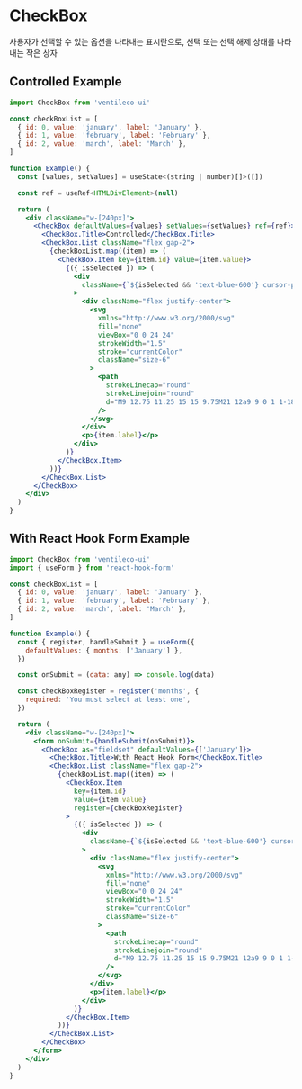 
<Meta title="COMPONENTS/CheckBox" />

# CheckBox

사용자가 선택할 수 있는 옵션을 나타내는 표시란으로, 선택 또는 선택 해제 상태를 나타내는 작은 상자

## Controlled Example

```jsx
import CheckBox from 'ventileco-ui'

const checkBoxList = [
  { id: 0, value: 'january', label: 'January' },
  { id: 1, value: 'february', label: 'February' },
  { id: 2, value: 'march', label: 'March' },
]

function Example() {
  const [values, setValues] = useState<(string | number)[]>([])

  const ref = useRef<HTMLDivElement>(null)

  return (
    <div className="w-[240px]">
      <CheckBox defaultValues={values} setValues={setValues} ref={ref}>
        <CheckBox.Title>Controlled</CheckBox.Title>
        <CheckBox.List className="flex gap-2">
          {checkBoxList.map((item) => (
            <CheckBox.Item key={item.id} value={item.value}>
              {({ isSelected }) => (
                <div
                  className={`${isSelected && 'text-blue-600'} cursor-pointer rounded-md border border-black px-3 py-2`}
                >
                  <div className="flex justify-center">
                    <svg
                      xmlns="http://www.w3.org/2000/svg"
                      fill="none"
                      viewBox="0 0 24 24"
                      strokeWidth="1.5"
                      stroke="currentColor"
                      className="size-6"
                    >
                      <path
                        strokeLinecap="round"
                        strokeLinejoin="round"
                        d="M9 12.75 11.25 15 15 9.75M21 12a9 9 0 1 1-18 0 9 9 0 0 1 18 0Z"
                      />
                    </svg>
                  </div>
                  <p>{item.label}</p>
                </div>
              )}
            </CheckBox.Item>
          ))}
        </CheckBox.List>
      </CheckBox>
    </div>
  )
}
```

## With React Hook Form Example

```jsx
import CheckBox from 'ventileco-ui'
import { useForm } from 'react-hook-form'

const checkBoxList = [
  { id: 0, value: 'january', label: 'January' },
  { id: 1, value: 'february', label: 'February' },
  { id: 2, value: 'march', label: 'March' },
]

function Example() {
  const { register, handleSubmit } = useForm({
    defaultValues: { months: ['January'] },
  })

  const onSubmit = (data: any) => console.log(data)

  const checkBoxRegister = register('months', {
    required: 'You must select at least one',
  })

  return (
    <div className="w-[240px]">
      <form onSubmit={handleSubmit(onSubmit)}>
        <CheckBox as="fieldset" defaultValues={['January']}>
          <CheckBox.Title>With React Hook Form</CheckBox.Title>
          <CheckBox.List className="flex gap-2">
            {checkBoxList.map((item) => (
              <CheckBox.Item
                key={item.id}
                value={item.value}
                register={checkBoxRegister}
              >
                {({ isSelected }) => (
                  <div
                    className={`${isSelected && 'text-blue-600'} cursor-pointer rounded-md border border-black px-3 py-2`}
                  >
                    <div className="flex justify-center">
                      <svg
                        xmlns="http://www.w3.org/2000/svg"
                        fill="none"
                        viewBox="0 0 24 24"
                        strokeWidth="1.5"
                        stroke="currentColor"
                        className="size-6"
                      >
                        <path
                          strokeLinecap="round"
                          strokeLinejoin="round"
                          d="M9 12.75 11.25 15 15 9.75M21 12a9 9 0 1 1-18 0 9 9 0 0 1 18 0Z"
                        />
                      </svg>
                    </div>
                    <p>{item.label}</p>
                  </div>
                )}
              </CheckBox.Item>
            ))}
          </CheckBox.List>
        </CheckBox>
      </form>
    </div>
  )
}
```
